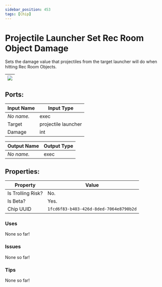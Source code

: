 ```yaml
---
sidebar_position: 453
tags: [Chip]
---
```


# Projectile Launcher Set Rec Room Object Damage


Sets the damage value that projectiles from the target launcher will do when hitting Rec Room Objects.

| ![](https://images-ext-2.discordapp.net/external/MPmIaQzlEPmgGWlgi-WxBBXt0Bjv_zWPkg1y1f_sy3s/https/www.recroomcircuits.com/image/circuit/absolute-value?width=206&height=108) |
|-----|

## Ports:

| Input Name | Input Type |
|-----------|-----------|
| *No name.* | exec |
| Target | projectile launcher |
| Damage | int |

| Output Name | Output Type |
|-----------|-----------|
| *No name.* | exec |

## Properties:

| Property  | Value |
|-------------------|-----------|
| Is Trolling Risk? | No. |
| Is Beta? | Yes. |
| Chip UUID | `1fcd6f83-b403-426d-8ded-7064e8790b2d` |

### Uses
None so far!

### Issues
None so far!

### Tips
None so far!
